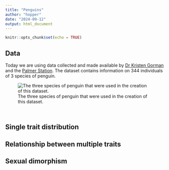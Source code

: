 ```yaml
---
title: "Penguins"
author: "hopper"
date: "2024-09-12"
output: html_document
---
```


```r
knitr::opts_chunk$set(echo = TRUE)
```

## Data

Today we are using data collected and made available by [Dr Kristen Gorman](https://www.uaf.edu/cfos/people/faculty/detail/kristen-gorman.php) and the [Palmer Station](https://pallter.marine.rutgers.edu/). The dataset contains information on 344 individuals of 3 species of penguin.

![The three species of penguin that were used in the creation of this dataset.](https://www.gabemednick.com/post/penguin/featured.png)

<br>

## Single trait distribution

## Relationship between multiple traits

## Sexual dimorphism